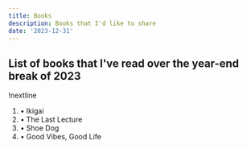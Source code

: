 ```yaml
---
title: Books
description: Books that I'd like to share
date: '2023-12-31'
---
```


## List of books that I've read over the year-end break of 2023

!nextline

1. • Ikigai
2. • The Last Lecture
3. • Shoe Dog
4. • Good Vibes, Good Life
